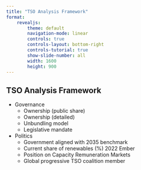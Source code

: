 ```yaml
---
title: "TSO Analysis Framework"
format:
    revealjs:
        theme: default
        navigation-mode: linear
        controls: true
        controls-layout: bottom-right
        controls-tutorial: true
        show-slide-number: all
        width: 1600
        height: 900
---
```


## TSO Analysis Framework

- Governance
  - Ownership (public share)
  - Ownership (detailed)
  - Unbundling model
  - Legislative mandate

- Politics
  - Government aligned with 2035 benchmark
  - Current share of renewables (%) 2022 Ember
  - Position on Capacity Remuneration Markets
  - Global progressive TSO coalition member